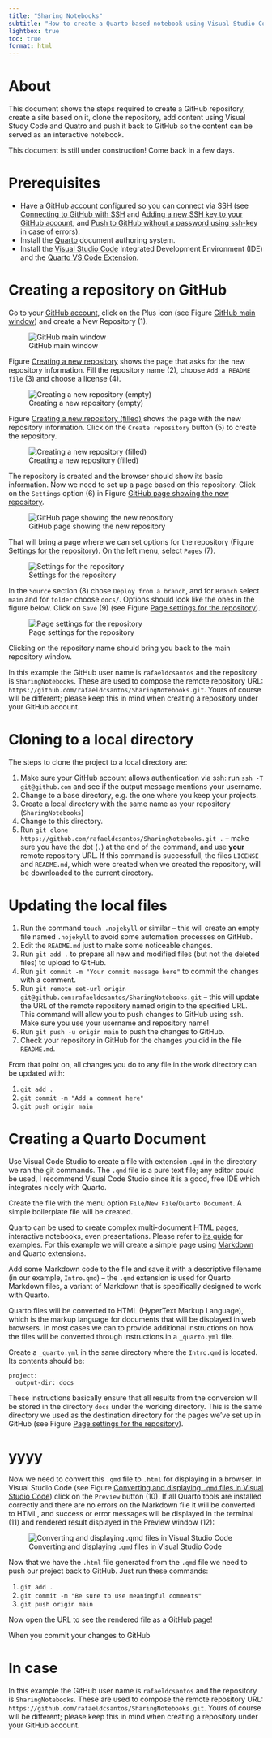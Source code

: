 ```yaml
---
title: "Sharing Notebooks"
subtitle: "How to create a Quarto-based notebook using Visual Studio Code and share it in GitHub"
lightbox: true
toc: true
format: html
---
```


# About

This document shows the steps required to create a GitHub repository, create a site based on it, clone the repository, add content using Visual Study Code and Quatro and push it back to GitHub so the content can be served as an interactive notebook.

:::{.callout-warning}
This document is still under construction! Come back in a few days.
:::

# Prerequisites

* Have a [GitHub account](https://github.com) configured so you can connect via SSH (see [Connecting to GitHub with SSH](https://docs.github.com/en/authentication/connecting-to-github-with-ssh) and [Adding a new SSH key to your GitHub account](https://docs.github.com/en/authentication/connecting-to-github-with-ssh/adding-a-new-ssh-key-to-your-github-account), and [Push to GitHub without a password using ssh-key](https://stackoverflow.com/questions/14762034/push-to-github-without-a-password-using-ssh-key) in case of errors).
* Install the [Quarto](https://quarto.org/docs/get-started/) document authoring system.
* Install the [Visual Studio Code](https://code.visualstudio.com/download) Integrated Development Environment (IDE) and the [Quarto VS Code Extension](https://marketplace.visualstudio.com/items?itemName=quarto.quarto).

# Creating a repository on GitHub

Go to your [GitHub account](https://github.com), click on the Plus icon (see Figure [GitHub main window](#fig-github)) and create a New Repository (1).

![GitHub main window](Resources/github.webp){.lightbox #fig-github}

Figure [Creating a new repository](#fig-newrepo-empty) shows the page that asks for the new repository information. 
Fill the repository name (2), choose `Add a README file` (3) and choose a license (4).

![Creating a new repository (empty)](Resources/newrepo-empty.webp){.lightbox #fig-newrepo-empty}

Figure [Creating a new repository (filled)](#fig-newrepo-filled) shows the page with the new repository information. Click on the `Create repository` button (5) to create the repository.

![Creating a new repository (filled)](Resources/newrepo-filled.webp){.lightbox #fig-newrepo-filled}

The repository is created and the browser should show its basic information. Now we need to set up a page based on this repository. Click on the `Settings` option (6) in Figure [GitHub page showing the new repository](#fig-repocreated2).

![GitHub page showing the new repository](Resources/repocreated2.webp){.lightbox #fig-repocreated2}

That will bring a page where we can set options for the repository (Figure [Settings for the repository](#fig-settings)). On the left menu, select `Pages` (7). 

![Settings for the repository](Resources/settings.webp){.lightbox #fig-settings}

In the `Source` section (8) chose `Deploy from a branch`, and for `Branch` select `main` and for `folder` choose `docs/`. Options should look like the ones in the figure below. Click on `Save` (9) (see Figure [Page settings for the repository](#fig-pages)). 

![Page settings for the repository](Resources/pages.webp){.lightbox #fig-pages}

Clicking on the repository name should bring you back to the main repository window. 

::: {.callout-note}
In this example the GitHub user name is `rafaeldcsantos` and the repository is `SharingNotebooks`. These are used to compose the remote repository URL:  `https://github.com/rafaeldcsantos/SharingNotebooks.git`. Yours of course will be different; please keep this in mind when creating a repository under your GitHub account.  
:::

# Cloning to a local directory 

The steps to clone the project to a local directory are:

1. Make sure your GitHub account allows authentication via ssh: run `ssh -T git@github.com` and see if the output message mentions your username.
1. Change to a base directory, e.g. the one where you keep your projects. 
1. Create a local directory with the same name as your repository (`SharingNotebooks`)
1. Change to this directory. 
1. Run `git clone https://github.com/rafaeldcsantos/SharingNotebooks.git .` -- make sure you have the dot (`.`) at the end of the command, and use **your** remote repository URL. If this command is successfull, the files `LICENSE` and `README.md`, which were created when we created the repository, will be downloaded to the current directory.

# Updating the local files

1. Run the command `touch .nojekyll` or similar -- this will create an empty file named `.nojekyll` to avoid some automation processes on GitHub.
1. Edit the `README.md` just to make some noticeable changes. 
1. Run `git add .` to prepare all new and modified files (but not the deleted files) to upload to GitHub.
1. Run `git commit -m "Your commit message here"` to commit the changes with a comment.
1. Run `git remote set-url origin git@github.com:rafaeldcsantos/SharingNotebooks.git` -- this will update the URL of the remote repository named origin to the specified URL. This command will allow you to push changes to GitHub using ssh.<br> Make sure you use your username and repository name!
1. Run `git push -u origin main` to push the changes to GitHub.
1. Check your repository in GitHub for the changes you did in the file `README.md`.

From that point on, all changes you do to any file in the work directory can be updated with:

1. `git add .`
1. `git commit -m "Add a comment here"`
1. `git push origin main`

# Creating a Quarto Document

Use Visual Code Studio to create a file with extension `.qmd` in the directory we ran the git commands. The `.qmd` file is a pure text file; any editor could be used, I recommend Visual Code Studio since it is a good, free IDE which integrates nicely with Quarto.

Create the file with the menu option 
`File`/`New File`/`Quarto Document`. A simple boilerplate file will be created. 

::: {.callout-note}
Quarto can be used to create complex multi-document HTML pages, interactive notebooks, even presentations. Please refer to [its guide](https://quarto.org/docs/guide/) for examples. For this example we will create a simple page using [Markdown](https://quarto.org/docs/authoring/markdown-basics.html) and Quarto extensions.
:::

Add some Markdown code to the file and save it with a descriptive filename (in our example, `Intro.qmd`) -- the `.qmd` extension is used for Quarto Markdown files, a variant of Markdown that is specifically designed to work with Quarto. 

Quarto files will be converted to HTML (HyperText Markup Language), which is the markup language for documents that will be displayed in web browsers. In most cases we can to provide additional instructions on how the files will be converted through instructions in a `_quarto.yml` file. 

Create a `_quarto.yml` in the same directory where the `Intro.qmd` is located. Its contents should be:
 
```
project:
  output-dir: docs
```

These instructions basically ensure that all results from the conversion will be stored in the directory `docs` under the working directory. This is the same directory we used as the destination directory for the pages we've set up in GitHub (see Figure [Page settings for the repository](#fig-pages)). 

# yyyy 

Now we need to convert this `.qmd` file to `.html` for displaying in a browser. In Visual Studio Code (see Figure [Converting and displaying `.qmd` files in Visual Studio Code](#fig-runningquarto)) click on the `Preview` button (10). If all Quarto tools are installed correctly and there are no errors on the Markdown file it will be converted to HTML, and success or error messages will be displayed in the terminal (11) and rendered result displayed in the Preview window (12): 

![Converting and displaying `.qmd` files in Visual Studio Code](Resources/VSCode.webp){.lightbox #fig-runningquarto}

Now that we have the `.html` file generated from the `.qmd` file we need to push our project back to GitHub. Just run these commands:

1. `git add .`
1. `git commit -m "Be sure to use meaningful comments"`
1. `git push origin main`

Now open the URL []() to see the rendered file as a GitHub page!

:::{.callout-warning}
When you commit your changes to GitHub 
:::

# In case

In this example the GitHub user name is `rafaeldcsantos` and the repository is `SharingNotebooks`. These are used to compose the remote repository URL:  `https://github.com/rafaeldcsantos/SharingNotebooks.git`. Yours of course will be different; please keep this in mind when creating a repository under your GitHub account.  




